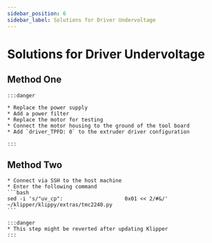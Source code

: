 ```yaml
---
sidebar_position: 6
sidebar_label: Solutions for Driver Undervoltage
---
```



# Solutions for Driver Undervoltage

## Method One

    :::danger

    * Replace the power supply
    * Add a power filter
    * Replace the motor for testing
    * Connect the motor housing to the ground of the tool board
    * Add `driver_TPFD: 0` to the extruder driver configuration

    :::

## Method Two
    * Connect via SSH to the host machine
    * Enter the following command
    ```bash
    sed -i 's/"uv_cp":                    0x01 << 2/#&/' ~/klipper/klippy/extras/tmc2240.py
    ```

    :::danger
    * This step might be reverted after updating Klipper
    :::